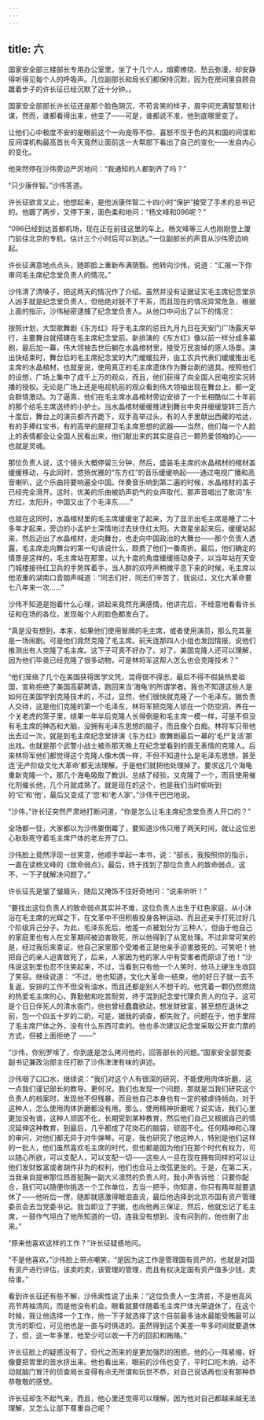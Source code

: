 ```yaml
---
---
---
```

title: 六
---



国家安全部三楼部长专用办公室里，坐了十几个人，烟雾缭绕、愁云弥漫，却安静得听得见每个人的呼吸声。几位副部长和局长们都保持沉默，因为在房间里自顾自踱着步子的许长征已经沉默了近十分钟。。

国家安全部部长许长征还是那个脸色阴沉，不苟言笑的样子，眉宇间充满智慧和计谋，然而，谁都看得出来，他变了——可是，谁都说不准，他到底哪里变了。

让他们心中极度不安的是眼前这个一向宠辱不惊、喜怒不现于色的共和国的间谍和反间谍机构最高首长今天竟然让面前这一大帮部下看出了自己的变化——发自内心的变化。

他突然停在沙伟旁边严厉地问：“我通知的人都到齐了吗？”

“只少康伴智。”沙伟答道。

许长征欲言又止，他想起来，是他派康伴智二十四小时“保护”接受了手术的总书记的。他踱了两步，又停下来，面色柔和地问：“杨文峰和096呢？”

“096已经到达首都机场，现在正在前往这里的车上。杨文峰等三人也刚刚登上厦门前往北京的专机，估计三个小时后可以到达。”一位副部长的声音从沙伟旁边响起。

许长征满意地点点头，随即脸上重新布满荫翳。他转向沙伟，说道：“汇报一下你审问毛主席纪念堂负责人的情况。”

沙伟清了清嗓子，把这两天的情况作了介绍。虽然并没有证据证实毛主席纪念堂杀人凶手就是纪念堂负责人，但他绝对脱不了干系，而且现在的情况异常危急，根据上面的指示，沙伟秘密逮捕了纪念堂负责人。从他口中问出了以下的情况：

按照计划，大型歌舞剧《东方红》将于毛主席的忌日九月九日在天安门广场露天举行，主要舞台就搭建在毛主席纪念堂前。新排演的《东方红》像以前一样分成多幕剧，最后加一幕，伟大领袖去世后躺在水晶棺材里，接受万民哀悼的感人场景。演出快结束时，舞台后的毛主席纪念堂的大门缓缓拉开，由工农兵代表们缓缓推出毛主席的水晶棺材，也就是说，使用真正的毛主席遗体作为舞台剧的道具。按照他们的设想，广场上集中了成千上万的观众，而且，他们获得了向全国人民电视实况转播的授权。无论是广场上还是电视机前的观众看到伟大领袖出现在舞台上，都一定会群情激动。为了逼真，他们在毛主席水晶棺材旁边安排了一个长相酷似二十年前的那个给毛主席送终的小护士。当水晶棺材缓缓推进到舞台中央并缓缓旋转三百六十度后，舞台上的演员都齐齐跪下，双手高举过头，有的人手里献出西藏的哈达，有的手捧红宝书，有的高举的是捍卫毛主席思想的武器——当然，他们每一个人脸上的表情都会让全国人民看出来，他们献出来的其实是自己一颗热爱领袖的心——也就是灵魂。

那位负责人说，这个镜头大概停留三分钟，然后，盛装毛主席的水晶棺材的棺材盖缓缓移动，与此同时，悠扬优雅的“东方红”的音乐缓缓响起——通过电视广播和高音喇叭，这个乐曲将要响遍全中国。伴奏音乐响到第二遍的时候，水晶棺材的盖子已经完全滑开。这时，优美的乐曲被奶声奶气的女声取代，那声音唱出了歌词“东方红，太阳升，中国又出了个毛泽东……”

也就在这同时，水晶棺材里的毛主席缓缓坐了起来，为了显示出毛主席是睡了二十多年才起来，旁边的小孟护士深情地过去扶住红太阳。大救星坐起来后，缓缓站起来，然后迈出了水晶棺材，走向舞台，也走向中国政治的大舞台——那个负责人透露，毛主席走向舞台的第一句该说什么，颇费了他们一番周折。最后，他们确定的情景是这样的，毛主席站在那里，以九十度的角度缓缓摇动身子，以当年站在天安门城楼接待红卫兵的手势挥着手，当人群的欢呼声稍微平息下来的时候，毛主席以他浓重的湖南口音朗声喊道：“同志们好，同志们辛苦了，我说过，文化大革命要七八年来一次……”

沙伟不知道是抱着什么心理，讲起来竟然充满感情，他讲完后，不经意地看看许长征和在场的各位，发现每个人的脸色都发白了。

“真是没有想到，本来，如果他们使用冒牌的毛主席，或者使用演员，那么充其量是一场闹剧。可是他们竟然克隆了毛主席。前天连那四人小组也发回情报，说他们推测出有人克隆了毛主席。这下子可真不好办了。对了，美国克隆人还可以理解，因为他们毕竟已经克隆了很多动物，可是林将军这帮人怎么也会克隆技术？”

“他们笼络了几个在美国获得医学文凭，混得很不得志，最后不得不假装热爱祖国，宣称拒绝了美国高薪聘请，跑回来当‘海龟’的所谓学者。我也不知道这些人是如何在美国学到克隆技术的，不过，显然，他们很快就克隆了一个毛泽东。据负责人交待，这是他们克隆的第一个毛泽东，林将军把克隆人锁在一个防空洞，养在一个关老虎的笼子里，结果一年半后克隆人长得倒是和毛主席一模一样，可是不但没有毛主席的神态和大脑，没拥有毛泽东思想的脑子，而且像个白痴。林将军只带他出去过一次，就是到毛主席纪念堂排演《东方红》歌舞剧最后一幕的‘毛尸复活’那出戏。也就是那个武警小战士被杀那天晚上在纪念堂看到的面无表情的克隆人。后来林将军他们都觉得这个克隆人像木偶一样，不但不知道什么是毛泽东思想，甚至连‘无产阶级文化大革命’都无法理解。于是他们就把他处理掉了。要求这几个海龟重新克隆一个。那几个海龟吸取了教训，总结了经验，又克隆了一个，而且使用催化剂催长他，几个月就成熟了。就是现在的这个，也是我们当时偷听到的‘它’和‘他’，最后又变成了‘您’和‘老人家’。”沙伟干巴巴地说。

“沙伟，”许长征突然严肃地打断问道，“你是怎么让毛主席纪念堂负责人开口的？”

全场都一怔，大家都以为沙伟要倒霉了，要知道沙伟只用了两天时间，就让这位忠心耿耿死守着毛主席尸体的老左开了口。

沙伟脸上竟然浮现一丝笑意，他顺手举起一本书，说：“部长，我按照你的指示，一直在读杨文峰的《致命弱点》，最后，终于找到了那位负责人的致命弱点，这不，一下子就解决问题了。”

许长征先是皱了皱眉头，随后又掩饰不住好奇地问：“说来听听！”

“要找出这位负责人的致命弱点其实并不难，这位负责人出生于红色家庭，从小沐浴在毛主席的光辉之下，在文革中不但积极投身各种运动，而且还亲手打死过好几个阶级异己分子。为此，毛泽东死后，他差一点被划分为‘三种人’，但由于他自己的家庭里也有人在文革期间被迫害致死，所以他得到了从宽处理。不过非常可笑的是，经过我后来查证，他自己家里那个受难者正是他亲手迫害致死的。可笑吧！他把自己的亲人迫害致死了，后来，人家因为他的家人中有受害者而原谅了他！”沙伟说这到里也忍不住笑起来，不过，当看到只有他一个人笑时，他马上硬生生收回了笑容。继续说道： “不过，他也知道，文化大革命一结束，他的好日子就一去不复返，安排的工作不但没有油水，而且还都是别人不想干的。他凭着一颗仍然燃烧的热爱毛主席的心，靠勤勉和吃苦耐劳，终于混到纪念堂代理负责人的位子。这可是个日日伴死人的清水衙门，他也曾经蠢蠢欲动，想发财致富，甚至想在退休之前，包一个四五十岁的二奶，可是，据我的调查，都失败了。问题在于，他手里除了毛主席尸体之外，没有什么东西可卖的。他也多次建议纪念堂采取公开卖门票的方式，但被上面拒绝了 ——”

“沙伟，你别罗嗦了，你到底是怎么拷问他的，回答部长的问题。”国家安全部党委副书记兼政治部主任打断了沙伟津津有味的讲述。

沙伟咽了口口水，继续说：“我们对这个人有很深的研究，不能使用肉体折磨，这一点我们谨记部长的教导。更何况，我们也发现一个问题，那就是当我们研究这个负责人的档案时，发现他不但残暴，而且他自己本身也有一定的被虐待倾向，对于这种人，怎么使用肉体折磨都没有用。那么，使用精神折磨呢？说实话，我们心里更加没有谱，这种人顽固不化，长期受到某种教育，然后他们自己又根据自己的情况延伸这种教育，到最后，几乎都成了花岗石的脑袋，顽固不化。任何精神和心理的审问，对他们都无异于对牛弹琴。可是，我也研究了他这种人，特别是他们这样的一批人，他们虽然喜欢毛主席的时代，但也都是因为他们在那个时代有权力，可以随心所欲，可以支配人，可以支配一切——这些人一旦在现在拥有同样的可以让他们发财致富或者胡作非为的权利，他们也会马上改弦更张的。于是，在第二天，当我亲自提审那位昂首挺胸一副大义凛然的负责人时，我小声告诉他：只要你配合，我们可以随便你挑选一个工作单位，去当一把手，你知道，你只有两年就要退休了——他听后一愣，随即就感激得眼泪直流，最后他选择到北京市国有资产管理委员会去当党委书记。我当即立了字据，也向他再三保证，然后，他就忘记了毛主席，一鼓作气坦白了他所知道的一切，连我没有想到、没有问到的，他也倒了出来。”

“原来他喜欢这样的工作？”许长征疑惑地问。

“不是他喜欢，”沙伟脸上带点嘲笑，“是因为这工作是管理国有资产的，也就是对国有资产进行评估，该卖的卖，该管理的管理，而且有权决定国有资产值多少钱，卖给谁。”

看到许长征还有些不解，沙伟索性说了出来：“这位负责人一生清贫，不是他高风亮节两袖清风，而是他没有机会。眼看就要伴随着毛主席尸体光荣退休了，在这个时候，我让他选择一个工作，他一下子就选择了这个目前最多油水最能受贿最可以贪污的职位，可见他也是一直与时俱进的。虽然得到这个美差一年多时间就要退休了，但，这一年多里，他至少可以收一千万的回扣和贿赂。”

许长征脸上的疑惑没有了，但代之而来的是更加强烈的困惑。他的心一阵紧缩，好像要把胃里的苦水挤出来。他也看出来，眼前的沙伟也变了，平时口吃木纳，动不动就脑门冒汗的侦查局长变得有点无所谓和玩世不恭，对自己说话再也没有那种恭恭敬敬的感觉。

许长征却生不起气来，而且，他心里还觉得可以理解，因为他对自己都越来越无法理解，又怎么让部下尊重自己呢？